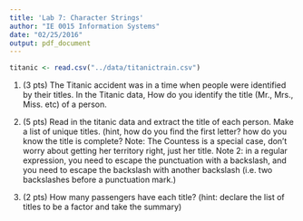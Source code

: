 ```yaml
---
title: 'Lab 7: Character Strings'
author: "IE 0015 Information Systems"
date: "02/25/2016"
output: pdf_document
---
```


```r
titanic <- read.csv("../data/titanictrain.csv")
```
1.  (3 pts) The Titanic accident was in a time when people were identified by their titles. In the Titanic data, How do you identify the title (Mr., Mrs., Miss. etc) of a person.

2.  (5 pts) Read in the titanic data and extract the title of each person.  Make a list of unique titles.
  (hint, how do you find the first letter? how do you know the title is complete? Note: The Countess is a special case, don't worry about getting her territory right, just her title.  Note 2:  in a regular expression, you need to escape the punctuation with a backslash, and you need to escape the backslash with another backslash (i.e. two backslashes before a punctuation mark.)

3.  (2 pts) How many passengers have each title? (hint: declare the list of titles to be a factor and take the summary)